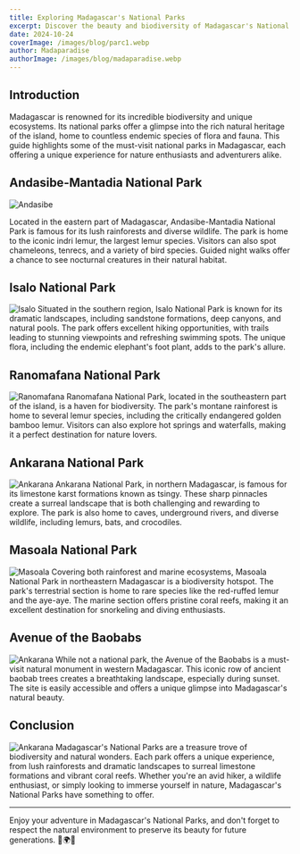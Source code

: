 ```yaml
---
title: Exploring Madagascar's National Parks
excerpt: Discover the beauty and biodiversity of Madagascar's National Parks.
date: 2024-10-24
coverImage: /images/blog/parc1.webp
author: Madaparadise
authorImage: /images/blog/madaparadise.webp
---
```


## Introduction

Madagascar is renowned for its incredible biodiversity and unique ecosystems. Its national parks offer a glimpse into the rich natural heritage of the island, home to countless endemic species of flora and fauna. This guide highlights some of the must-visit national parks in Madagascar, each offering a unique experience for nature enthusiasts and adventurers alike.

## Andasibe-Mantadia National Park

![Andasibe](/images/blog/parc5.webp)

Located in the eastern part of Madagascar, Andasibe-Mantadia National Park is famous for its lush rainforests and diverse wildlife. The park is home to the iconic indri lemur, the largest lemur species. Visitors can also spot chameleons, tenrecs, and a variety of bird species. Guided night walks offer a chance to see nocturnal creatures in their natural habitat.

## Isalo National Park

![Isalo](/images/blog/parc3.webp)
Situated in the southern region, Isalo National Park is known for its dramatic landscapes, including sandstone formations, deep canyons, and natural pools. The park offers excellent hiking opportunities, with trails leading to stunning viewpoints and refreshing swimming spots. The unique flora, including the endemic elephant's foot plant, adds to the park's allure.

## Ranomafana National Park

![Ranomafana](/images/blog/parc2.webp)
Ranomafana National Park, located in the southeastern part of the island, is a haven for biodiversity. The park's montane rainforest is home to several lemur species, including the critically endangered golden bamboo lemur. Visitors can also explore hot springs and waterfalls, making it a perfect destination for nature lovers.

## Ankarana National Park

![Ankarana](/images/hero/tsingy4.webp)
Ankarana National Park, in northern Madagascar, is famous for its limestone karst formations known as tsingy. These sharp pinnacles create a surreal landscape that is both challenging and rewarding to explore. The park is also home to caves, underground rivers, and diverse wildlife, including lemurs, bats, and crocodiles.

## Masoala National Park

![Masoala](/images/blog/parc4.webp)
Covering both rainforest and marine ecosystems, Masoala National Park in northeastern Madagascar is a biodiversity hotspot. The park's terrestrial section is home to rare species like the red-ruffed lemur and the aye-aye. The marine section offers pristine coral reefs, making it an excellent destination for snorkeling and diving enthusiasts.

## Avenue of the Baobabs

![Ankarana](/images/hero/baobabMety.webp)
While not a national park, the Avenue of the Baobabs is a must-visit natural monument in western Madagascar. This iconic row of ancient baobab trees creates a breathtaking landscape, especially during sunset. The site is easily accessible and offers a unique glimpse into Madagascar's natural beauty.

## Conclusion

![Ankarana](/images/blog/parc6.webp)
Madagascar's National Parks are a treasure trove of biodiversity and natural wonders. Each park offers a unique experience, from lush rainforests and dramatic landscapes to surreal limestone formations and vibrant coral reefs. Whether you're an avid hiker, a wildlife enthusiast, or simply looking to immerse yourself in nature, Madagascar's National Parks have something to offer.

---

Enjoy your adventure in Madagascar's National Parks, and don't forget to respect the natural environment to preserve its beauty for future generations. 🌿🌍✨
